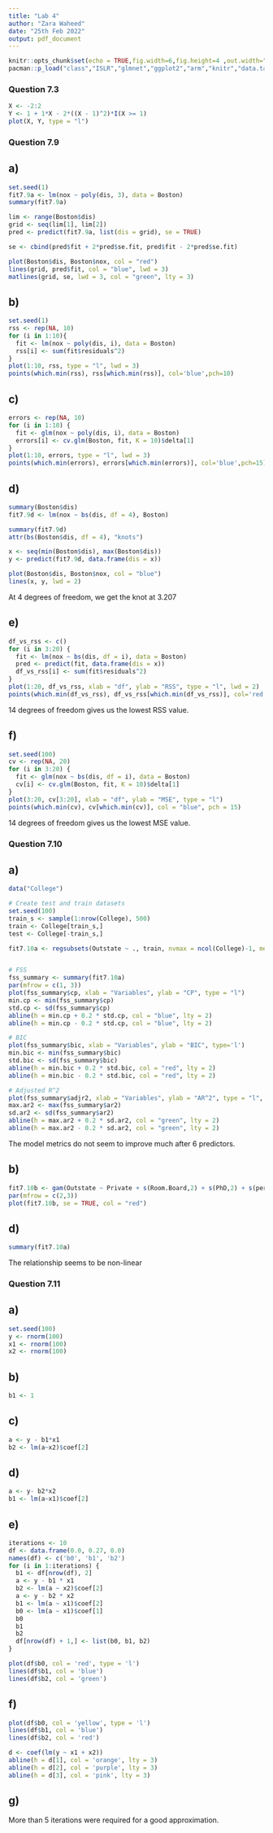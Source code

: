 ```yaml
---
title: "Lab 4"
author: "Zara Waheed"
date: "25th Feb 2022"
output: pdf_document
---
```


```r
knitr::opts_chunk$set(echo = TRUE,fig.width=6,fig.height=4 ,out.width="1\\linewidth")
pacman::p_load("class","ISLR","glmnet","ggplot2","arm","knitr","data.table","MASS","klaR","vcd","h2o","e1071", "class", "boot", "leaps", "mgcv", "splines", "gam")
```


### Question 7.3

```r
X <- -2:2
Y <- 1 + 1*X - 2*((X - 1)^2)*I(X >= 1)
plot(X, Y, type = "l")
```

### Question 7.9

## a) 

```r
set.seed(1)
fit7.9a <- lm(nox ~ poly(dis, 3), data = Boston)
summary(fit7.9a)
```

```r
lim <- range(Boston$dis)
grid <- seq(lim[1], lim[2])
pred <- predict(fit7.9a, list(dis = grid), se = TRUE)

se <- cbind(pred$fit + 2*pred$se.fit, pred$fit - 2*pred$se.fit)

plot(Boston$dis, Boston$nox, col = "red")
lines(grid, pred$fit, col = "blue", lwd = 3)
matlines(grid, se, lwd = 3, col = "green", lty = 3)
```


## b)

```r
set.seed(1)
rss <- rep(NA, 10)
for (i in 1:10){
  fit <- lm(nox ~ poly(dis, i), data = Boston)
  rss[i] <- sum(fit$residuals^2)
}
plot(1:10, rss, type = "l", lwd = 3)
points(which.min(rss), rss[which.min(rss)], col='blue',pch=10)
```

## c)

```r
errors <- rep(NA, 10)
for (i in 1:10) {
  fit <- glm(nox ~ poly(dis, i), data = Boston)
  errors[i] <- cv.glm(Boston, fit, K = 10)$delta[1]
}
plot(1:10, errors, type = "l", lwd = 3)
points(which.min(errors), errors[which.min(errors)], col='blue',pch=15)
```


## d) 

```r
summary(Boston$dis)
fit7.9d <- lm(nox ~ bs(dis, df = 4), Boston)

summary(fit7.9d)
attr(bs(Boston$dis, df = 4), "knots")

x <- seq(min(Boston$dis), max(Boston$dis))
y <- predict(fit7.9d, data.frame(dis = x))

plot(Boston$dis, Boston$nox, col = "blue")
lines(x, y, lwd = 2)
```
At 4 degrees of freedom, we get the knot at 3.207

## e) 

```r
df_vs_rss <- c()
for (i in 3:20) {
  fit <- lm(nox ~ bs(dis, df = i), data = Boston)
  pred <- predict(fit, data.frame(dis = x))
  df_vs_rss[i] <- sum(fit$residuals^2)
}
plot(1:20, df_vs_rss, xlab = "df", ylab = "RSS", type = "l", lwd = 2)
points(which.min(df_vs_rss), df_vs_rss[which.min(df_vs_rss)], col='red',pch=15)
```
14 degrees of freedom gives us the lowest RSS value.


## f)

```r
set.seed(100)
cv <- rep(NA, 20)
for (i in 3:20) {
  fit <- glm(nox ~ bs(dis, df = i), data = Boston)
  cv[i] <- cv.glm(Boston, fit, K = 10)$delta[1]
}
plot(3:20, cv[3:20], xlab = "df", ylab = "MSE", type = "l")
points(which.min(cv), cv[which.min(cv)], col = "blue", pch = 15)
```

14 degrees of freedom gives us the lowest MSE value.


### Question 7.10

## a)

```r
data("College")

# Create test and train datasets
set.seed(100)
train_s <- sample(1:nrow(College), 500)
train <- College[train_s,] 
test <- College[-train_s,]

fit7.10a <- regsubsets(Outstate ~ ., train, nvmax = ncol(College)-1, method = "forward")


# FSS
fss_summary <- summary(fit7.10a)
par(mfrow = c(1, 3))
plot(fss_summary$cp, xlab = "Variables", ylab = "CP", type = "l")
min.cp <- min(fss_summary$cp)
std.cp <- sd(fss_summary$cp)
abline(h = min.cp + 0.2 * std.cp, col = "blue", lty = 2)
abline(h = min.cp - 0.2 * std.cp, col = "blue", lty = 2)

# BIC
plot(fss_summary$bic, xlab = "Variables", ylab = "BIC", type='l')
min.bic <- min(fss_summary$bic)
std.bic <- sd(fss_summary$bic)
abline(h = min.bic + 0.2 * std.bic, col = "red", lty = 2)
abline(h = min.bic - 0.2 * std.bic, col = "red", lty = 2)

# Adjusted R^2
plot(fss_summary$adjr2, xlab = "Variables", ylab = "AR^2", type = "l", ylim = c(0.4, 0.84))
max.ar2 <- max(fss_summary$ar2)
sd.ar2 <- sd(fss_summary$ar2)
abline(h = max.ar2 + 0.2 * sd.ar2, col = "green", lty = 2)
abline(h = max.ar2 - 0.2 * sd.ar2, col = "green", lty = 2)
```
The model metrics do not seem to improve much after 6 predictors.

## b) 

```r
fit7.10b <- gam(Outstate ~ Private + s(Room.Board,2) + s(PhD,2) + s(perc.alumni,2) + s(Expend,5) + s(Grad.Rate,2), data = train)
par(mfrow = c(2,3))
plot(fit7.10b, se = TRUE, col = "red")
```


## d)

```r
summary(fit7.10a)
```
The relationship seems to be non-linear

### Question 7.11

## a) 

```r
set.seed(100)
y <- rnorm(100)
x1 <- rnorm(100)
x2 <- rnorm(100)
```


## b) 

```r
b1 <- 1
```

## c)

```r
a <- y - b1*x1
b2 <- lm(a~x2)$coef[2]
```

## d) 

```r
a <- y- b2*x2
b1 <- lm(a~x1)$coef[2]
```


## e) 

```r
iterations <- 10
df <- data.frame(0.0, 0.27, 0.0)
names(df) <- c('b0', 'b1', 'b2')
for (i in 1:iterations) {
  b1 <- df[nrow(df), 2]
  a <- y - b1 * x1
  b2 <- lm(a ~ x2)$coef[2]
  a <- y - b2 * x2
  b1 <- lm(a ~ x1)$coef[2]
  b0 <- lm(a ~ x1)$coef[1]
  b0
  b1
  b2
  df[nrow(df) + 1,] <- list(b0, b1, b2)
}
```

```r
plot(df$b0, col = 'red', type = 'l')
lines(df$b1, col = 'blue')
lines(df$b2, col = 'green')
```


## f) 

```r
plot(df$b0, col = 'yellow', type = 'l')
lines(df$b1, col = 'blue')
lines(df$b2, col = 'red')

d <- coef(lm(y ~ x1 + x2))
abline(h = d[1], col = 'orange', lty = 3)
abline(h = d[2], col = 'purple', lty = 3)
abline(h = d[3], col = 'pink', lty = 3)
```

## g) 

More than 5 iterations were required for a good approximation.